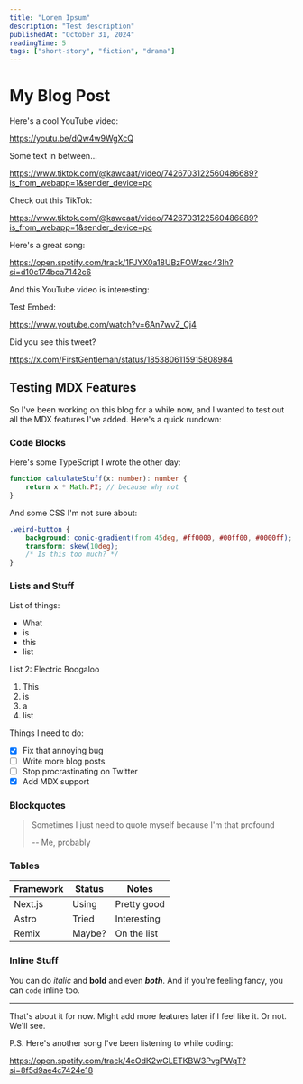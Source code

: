 ---
title: "Lorem Ipsum"
description: "Test description"
publishedAt: "October 31, 2024"
readingTime: 5
tags: ["short-story", "fiction", "drama"]
---


# My Blog Post

Here's a cool YouTube video:

https://youtu.be/dQw4w9WgXcQ

Some text in between...

https://www.tiktok.com/@kawcaat/video/7426703122560486689?is_from_webapp=1&sender_device=pc


Check out this TikTok:

https://www.tiktok.com/@kawcaat/video/7426703122560486689?is_from_webapp=1&sender_device=pc


Here's a great song:

https://open.spotify.com/track/1FJYX0a18UBzFOWzec43Ih?si=d10c174bca7142c6


And this YouTube video is interesting:

Test Embed: 

<Embed url="https://youtu.be/dQw4w9WgXcQ" />

https://www.youtube.com/watch?v=6An7wvZ_Cj4

Did you see this tweet?

https://x.com/FirstGentleman/status/1853806115915808984

## Testing MDX Features

So I've been working on this blog for a while now, and I wanted to test out all the MDX features I've added. Here's a quick rundown:

### Code Blocks

Here's some TypeScript I wrote the other day:

```typescript
function calculateStuff(x: number): number {
    return x * Math.PI; // because why not
}
```

And some CSS I'm not sure about:

```css
.weird-button {
    background: conic-gradient(from 45deg, #ff0000, #00ff00, #0000ff);
    transform: skew(10deg);
    /* Is this too much? */
}
```

### Lists and Stuff

List of things:
- What
- is 
- this 
- list 

List 2: Electric Boogaloo
1. This
2. is
3. a
4. list

Things I need to do:
- [x] Fix that annoying bug
- [ ] Write more blog posts
- [ ] Stop procrastinating on Twitter
- [x] Add MDX support

### Blockquotes

> Sometimes I just need to quote myself because I'm that profound
> 
> -- Me, probably

### Tables

| Framework | Status | Notes |
|-----------|--------|-------|
| Next.js   | Using  | Pretty good |
| Astro     | Tried  | Interesting |
| Remix     | Maybe? | On the list |

### Inline Stuff

You can do *italic* and **bold** and even ***both***. And if you're feeling fancy, you can `code` inline too.

---

That's about it for now. Might add more features later if I feel like it. Or not. We'll see.

P.S. Here's another song I've been listening to while coding:

https://open.spotify.com/track/4cOdK2wGLETKBW3PvgPWqT?si=8f5d9ae4c7424e18

